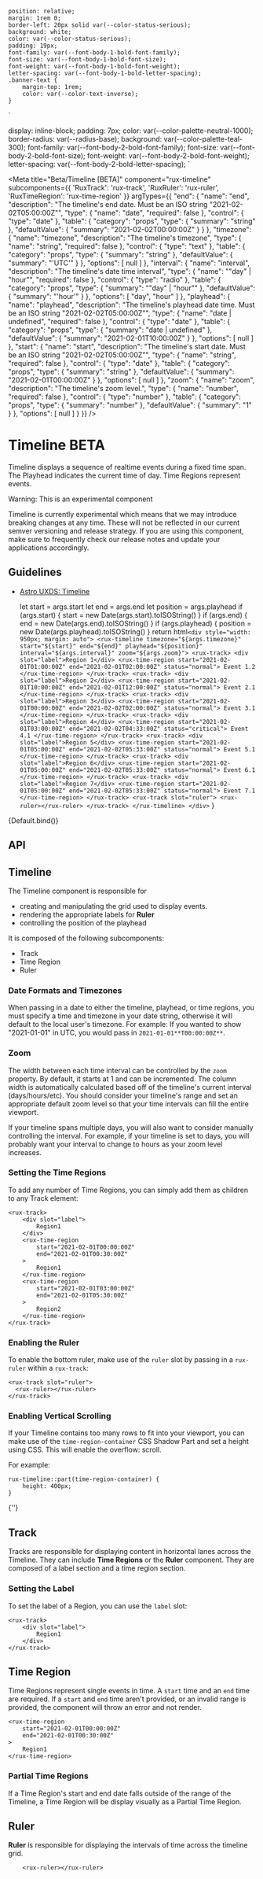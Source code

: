    position: relative;
    margin: 1rem 0;
    border-left: 20px solid var(--color-status-serious);
    background: white;
    color: var(--color-status-serious);
    padding: 19px;
    font-family: var(--font-body-1-bold-font-family);
    font-size: var(--font-body-1-bold-font-size);
    font-weight: var(--font-body-1-bold-font-weight);
    letter-spacing: var(--font-body-1-bold-letter-spacing);
    .banner-text {
        margin-top: 1rem;
        color: var(--color-text-inverse);
    }
`

  display: inline-block;
  padding: 7px;
  color: var(--color-palette-neutral-1000);
  border-radius: var(--radius-base);
  background: var(--color-palette-teal-300);
      font-family: var(--font-body-2-bold-font-family);
    font-size: var(--font-body-2-bold-font-size);
    font-weight: var(--font-body-2-bold-font-weight);
    letter-spacing: var(--font-body-2-bold-letter-spacing);
`

<Meta
    title="Beta/Timeline [BETA]"
    component="rux-timeline"
    subcomponents={{ 'RuxTrack': 'rux-track', 'RuxRuler': 'rux-ruler', 'RuxTimeRegion': 'rux-time-region' }}
    argTypes={{
          "end": {
            "name": "end",
            "description": "The timeline's end date. Must be an ISO string \"2021-02-02T05:00:00Z\"",
            "type": {
                "name": "date",
                "required": false
            },
            "control": {
                "type": "date"
            },
            "table": {
                "category": "props",
                "type": {
                    "summary": "string"
                },
                "defaultValue": {
                    "summary": "2021-02-02T00:00:00Z"
                }
            }
        },
        "timezone": {
            "name": "timezone",
            "description": "The timeline's timezone",
            "type": {
                "name": "string",
                "required": false
            },
            "control": {
                "type": "text"
            },
            "table": {
                "category": "props",
                "type": {
                    "summary": "string"
                },
                "defaultValue": {
                    "summary": "'UTC'"
                }
            },
            "options": [
                null
            ]
        },
        "interval": {
            "name": "interval",
            "description": "The timeline's date time interval",
            "type": {
                "name": "\"day\" | \"hour\"",
                "required": false
            },
            "control": {
                "type": "radio"
            },
            "table": {
                "category": "props",
                "type": {
                    "summary": "\"day\" | \"hour\""
                },
                "defaultValue": {
                    "summary": "'hour'"
                }
            },
            "options": [
                "day",
                "hour"
            ]
        },
        "playhead": {
            "name": "playhead",
            "description": "The timeline's playhead date time. Must be an ISO string \"2021-02-02T05:00:00Z\"",
            "type": {
                "name": "date | undefined",
                "required": false
            },
            "control": {
                "type": "date"
            },
            "table": {
                "category": "props",
                "type": {
                    "summary": "date | undefined"
                },
                "defaultValue": {
                    "summary": "2021-02-01T10:00:00Z"
                }
            },
            "options": [
                null
            ]
        },
        "start": {
            "name": "start",
            "description": "The timeline's start date. Must be an ISO string \"2021-02-02T05:00:00Z\"",
            "type": {
                "name": "string",
                "required": false
            },
            "control": {
                "type": "date"
            },
            "table": {
                "category": "props",
                "type": {
                    "summary": "string"
                },
                "defaultValue": {
                    "summary": "2021-02-01T00:00:00Z"
                }
            },
            "options": [
                null
            ]
        },
        "zoom": {
            "name": "zoom",
            "description": "The timeline's zoom level.",
            "type": {
                "name": "number",
                "required": false
            },
            "control": {
                "type": "number"
            },
            "table": {
                "category": "props",
                "type": {
                    "summary": "number"
                },
                "defaultValue": {
                    "summary": "1"
                }
            },
            "options": [
                null
            ]
        }
    }}
/>

# Timeline <BetaTag>BETA</BetaTag>

Timeline displays a sequence of realtime events during a fixed time span. The Playhead indicates the current time of day. Time Regions represent events.

<StyledDiv>
    <div>Warning: This is an experimental component</div>
    <p class="banner-text">
        Timeline is currently experimental which means that we may introduce breaking changes at any time. 
        These will not be reflected in our current semver versioning and release strategy.
        If you are using this component, make sure to frequently check our release notes and update your
        applications accordingly.
    </p>
</StyledDiv>

## Guidelines

-   [Astro UXDS: Timeline](http://www.astrouxds.com/components/timeline)

    let start = args.start
    let end = args.end
    let position = args.playhead
    if (args.start) {
        start = new Date(args.start).toISOString()
    }
    if (args.end) {
        end = new Date(args.end).toISOString()
    }
    if (args.playhead) {
        position = new Date(args.playhead).toISOString()
    }
    return html`
        <div style="width: 950px; margin: auto">
            <rux-timeline timezone="${args.timezone}" start="${start}" end="${end}" playhead="${position}" interval="${args.interval}" zoom="${args.zoom}">
                <rux-track>
                    <div slot="label">Region 1</div>
                    <rux-time-region start="2021-02-01T01:00:00Z" end="2021-02-01T02:00:00Z" status="normal">
                        Event 1.2
                    </rux-time-region>
                </rux-track>
                <rux-track>
                    <div slot="label">Region 2</div>
                    <rux-time-region start="2021-02-01T10:00:00Z" end="2021-02-01T12:00:00Z" status="normal">
                        Event 2.1
                    </rux-time-region>
                </rux-track>
                <rux-track>
                    <div slot="label">Region 3</div>
                    <rux-time-region start="2021-02-01T00:00:00Z" end="2021-02-02T02:00:00Z" status="normal">
                        Event 3.1
                    </rux-time-region>
                </rux-track>
                <rux-track>
                    <div slot="label">Region 4</div>
                    <rux-time-region start="2021-02-01T03:00:00Z" end="2021-02-02T04:33:00Z" status="critical">
                        Event 4.1
                    </rux-time-region>
                </rux-track>
                <rux-track>
                    <div slot="label">Region 5</div>
                    <rux-time-region start="2021-02-01T05:00:00Z" end="2021-02-02T05:33:00Z" status="normal">
                        Event 5.1
                    </rux-time-region>
                </rux-track>
                <rux-track>
                    <div slot="label">Region 6</div>
                    <rux-time-region start="2021-02-01T05:00:00Z" end="2021-02-02T05:33:00Z" status="normal">
                        Event 6.1
                    </rux-time-region>
                </rux-track>
                <rux-track>
                    <div slot="label">Region 7</div>
                    <rux-time-region start="2021-02-01T05:00:00Z" end="2021-02-02T05:33:00Z" status="normal">
                        Event 7.1
                    </rux-time-region>
                </rux-track>
                <rux-track slot="ruler">
                    <rux-ruler></rux-ruler>
                </rux-track>
            </rux-timeline>
        </div>
    `
}

<Canvas>
    <Story
        name="Default"
        args={{
            zoom: 2,
            interval: 'hour',
            start: '2021-02-01T00:00:00Z',
            end: '2021-02-03T00:00:00Z',
            playhead: '2021-02-01T04:00:00Z',
            timezone: 'America/New_York'
        }}
    >
        {Default.bind()}
    </Story>
</Canvas>


## API

<ArgsTable of="rux-timeline" />

## Timeline

The Timeline component is responsible for

-   creating and manipulating the grid used to display events.
-   rendering the appropriate labels for **Ruler**
-   controlling the position of the playhead

It is composed of the following subcomponents:
-  Track
-  Time Region
-  Ruler

### Date Formats and Timezones

When passing in a date to either the timeline, playhead, or time regions, you must specify a time and timezone in your date string, otherwise it will default to the local user's timezone. 
For example: If you wanted to show "2021-01-01" in UTC, you would pass in `2021-01-01**T00:00:00Z**`. 

### Zoom

The width between each time interval can be controlled by the `zoom` property. By default, it starts at 1 and can be incremented. 
The column width is automatically calculated based off of the timeline's current interval (days/hours/etc).
You should consider your timeline's range and set an appropriate default zoom level so that your time intervals can fill the entire viewport.

If your timeline spans multiple days, you will also want to consider manually controlling the interval. For example, if your timeline is set to days,
you will probably want your interval to change to hours as your zoom level increases.

### Setting the Time Regions

To add any number of Time Regions, you can simply add them as children to any Track element:

```
<rux-track>
    <div slot="label">
        Region1
    </div>
    <rux-time-region
        start="2021-02-01T00:00:00Z"
        end="2021-02-01T00:30:00Z"
    >
        Region1
    </rux-time-region>
    <rux-time-region
        start="2021-02-01T03:00:00Z"
        end="2021-02-01T05:30:00Z"
    >
        Region2
    </rux-time-region>
</rux-track>
```

### Enabling the Ruler

To enable the bottom ruler, make use of the `ruler` slot by passing in a `rux-ruler` within a `rux-track`:

```
<rux-track slot="ruler">
  <rux-ruler></rux-ruler>
</rux-track>
```


### Enabling Vertical Scrolling

If your Timeline contains too many rows to fit into your viewport, you can make use of the `time-region-container` CSS Shadow Part and set a height using CSS.
This will enable the overflow: scroll.

For example: 

```
rux-timeline::part(time-region-container) {
    height: 400px;
}
```

<Story name="Track">{''}</Story>

## Track

Tracks are responsible for displaying content in horizontal lanes across the Timeline.
They can include **Time Regions** or the **Ruler** component. 
They are composed of a label section and a time region section.

<ArgsTable of="rux-track" />

### Setting the Label

To set the label of a Region, you can use the `label` slot:

```
<rux-track>
    <div slot="label">
        Region1
    </div>
</rux-track>
```

## Time Region

Time Regions represent single events in time. A `start` time and an `end` time are required. If a `start` and `end` time aren't provided, or an invalid range is provided,
the component will throw an error and not render. 

```
<rux-time-region
    start="2021-02-01T00:00:00Z"
    end="2021-02-01T00:30:00Z"
>
    Region1
</rux-time-region>
```
### Partial Time Regions

If a Time Region's start and end date falls outside of the range of the Timeline, a Time Region will be display visually as a Partial Time Region.

<ArgsTable of="rux-time-region" />

## Ruler

**Ruler** is responsible for displaying the intervals of time across the timeline grid.

```
    <rux-ruler></rux-ruler>
```